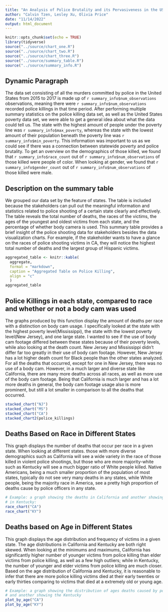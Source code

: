 ```yaml
---
title: "An Analysis of Police Brutality and its Pervasiveness in the US"
author: "Calvin Tzen, Lesley Xu, Olivia Price"
date: "11/14/2022"
output: html_document
---
```


```r
knitr::opts_chunk$set(echo = TRUE)
library(tidyverse)
source("../source/chart_one.R")
source("../source/chart_two.R")
source("../source/chart_three.R")
source("../source/summary_table.R")
source("../source/summary_info.R")
```

## Dynamic Paragraph

The data set consisting of all the murders committed by police in the United States from 2015 to 2017 is made up of `r summary_info$num_observations` observations, meaning there were `r summary_info$num_observations` recorded police killings in that time period. After performing multiple summary statistics on the police killing data set, as well as the United States poverty data set, we were able to get a general idea about what the data could tell us. The state with the highest amount of people under the poverty line was `r summary_info$max_poverty`, whereas the state with the lowest amount of their population beneath the poverty line was `r summary_info$min_poverty`. This information was important to us as we could see if there was a connection between statewide poverty and police brutality. To get an overview on the demographics of those killed, we found that `r summary_info$race_count` out of `r summary_info$num_observations` of those killed were people of color. When looking at gender, we found that `r summary_info$gender_count` out of `r summary_info$num_observations` of those killed were male.


## Description on the summary table
We grouped our data set by the feature of states. The table is included because the stakeholders can pull out the meaningful information and statistics related to police shooting of a certain state clearly and effectively. The table reveals the total number of deaths, the races of the victims, the ages of the youngest and oldest victims from each state, and the percentage of whether body camera is used. This summary table provides a brief insight of the police shooting data for stakeholders besides the data visualization charts. For example, if the stakeholder wants to have a glance on the races of police shooting victims in CA, they will notice the highest total number of deaths and the largest group of Hispanic victims. 

```r
aggregated_table <- knitr::kable(
  aggregate,
  format = "markdown",
  caption = "Aggregated Table on Police Killing",
  align = "c"
  ) 
aggregated_table
```

## Police Killings in each state, compared to race and whether or not a body cam was used

The graphs produced by this function display the amount of deaths per race with a distinction on body cam usage. I specifically looked at the state with the highest poverty level(Mississippi), the state with the lowest poverty level(New Jersey), and one large state. I wanted to see if the use of body cam footage differed between these states because of their poverty levels, while also looking at the death count. New Jersey and Mississippi didn't differ far too greatly in their use of body cam footage. However, New Jersey has a lot higher death count for Black people than the other states analyzed. For all the deaths that occurred, except for one in New Jersey, there was no use of a body cam. However, in a much larger and diverse state like California, there are many more deaths across all races, as well as more use of the body cam footage. Being that California is much larger and has a lot more deaths in general, the body cam footage usage also is more prominent, but still a lot smaller in comparison to all the deaths that occurred.

```r
stacked_chart("NJ")
stacked_chart("MS")
stacked_chart("CA")
stacked_chart2(police_killings)
```

## Deaths Based on Race in Different States

This graph displays the number of deaths that occur per race in a given state. When looking at different states. those with more diverse demographics such as California will see a wide variety in the race of those killed in violent police shootings, but those who are more majority-white such as Kentucky will see a much bigger ratio of White people killed. Native Americans, being a much smaller proportion of the population of most states, typically do not see very many deaths in any states, while White people, being the majority race in America, see a pretty high proportion of deaths cause by police officers in any state.

```r
# Example: a graph showing the deaths in California and another showing the deaths 
# in Kentucky:
race_chart("CA")
race_chart("KY")
```

## Deaths based on Age in Different States

This graph displays the age distribution and frequency of victims in a given state. The age distributions in California and Kentucky are both right skewed. When looking at the minimums and maximums, California has significantly higher number of younger victims from police killing than elder victims from police killing, as well as a few high outliers; while in Kentucky, the number of younger and elder victims from police killing are much closer. Based on the age distribution of California and Kentucky, it is reasonable to infer that there are more police killing victims died at their early twenties or early thirties comparing to victims that died at a extremely old or young age. 

```r
# Example: a graph showing the distribution of ages deaths caused by police violence in California 
# and another showing the Kentucky 
plot_by_age("CA")
plot_by_age("KY")
```

